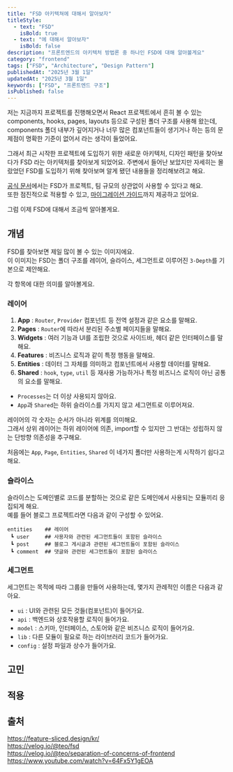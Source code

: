 ```yaml
---
title: "FSD 아키텍쳐에 대해서 알아보자"
titleStyle:
  - text: "FSD"
    isBold: true
  - text: "에 대해서 알아보자"
    isBold: false
description: "프론트엔드의 아키텍처 방법론 중 하나인 FSD에 대해 알아볼게요"
category: "frontend"
tags: ["FSD", "Architecture", "Design Pattern"]
publishedAt: "2025년 3월 1일"
updatedAt: "2025년 3월 1일"
keywords: ["FSD", "프론트엔드 구조"]
isPublished: false
---
```


저는 지금까지 프로젝트를 진행해오면서 React 프로젝트에서 흔히 볼 수 있는 components, hooks, pages, layouts 등으로 구성된 폴더 구조를 사용해 왔는데,
components 폴더 내부가 깊어지거나 너무 많은 컴포넌트들이 생기거나 하는 등의 문제점이 명확한 기준이 없어서 라는 생각이 들었어요.

그래서 최근 시작한 프로젝트에 도입하기 위한 새로운 아키텍처, 디자인 패턴을 찾아보다가 FSD 라는 아키텍처를 찾아보게 되었어요. 주변에서 들어난 보았지만 자세히는 몰랐었던 FSD를 도입하기 위해 찾아보며 알게 됐던 내용들을 정리해보려고 해요.

[공식 문서](https://feature-sliced.design/kr/)에서는 FSD가 프로젝트, 팀 규모의 상관없이 사용할 수 있다고 해요.  
또한 점진적으로 적용할 수 있고, [마이그레이션 가이드](https://feature-sliced.design/kr/docs/guides/migration/from-custom)까지 제공하고 있어요.

그럼 이제 FSD에 대해서 조금씩 알아볼게요.

## 개념

<MDXImage
  src="/posts/fsd/fsd_schema.jpg"
  alt="FSD의 계층 구조"
  caption="FSD의 계층 구조"
/>

FSD를 찾아보면 제일 많이 볼 수 있는 이미지에요.  
이 이미지는 FSD는 폴더 구조를 레이어, 슬라이스, 세그먼트로 이루어진 `3-Depth`를 기본으로 제안해요.

각 항목에 대한 의미를 알아볼게요.

### 레이어

1. **App** : `Router`, `Provider` 컴포넌트 등 전역 설정과 같은 요소를 말해요.
2. **Pages** : `Router`에 따라서 분리된 주소별 페이지들을 말해요.
3. **Widgets** : 여러 기능과 UI를 조립한 것으로 사이드바, 헤더 같은 인터페이스를 말해요.
4. **Features** : 비즈니스 로직과 같이 특정 행동을 말해요.
5. **Entities** : 데이터 그 자체를 의미하고 컴포넌트에서 사용할 데이터를 말해요.
6. **Shared** : `hook`, `type`, `util` 등 재사용 가능하거나 특정 비즈니스 로직이 아닌 공통의 요소를 말해요.

- `Processes`는 더 이상 사용되지 않아요.
- `App`과 `Shared`는 하위 슬라이스를 가지지 않고 세그먼트로 이루어져요.

레이어의 각 숫자는 순서가 아니라 위계를 의미해요.  
그래서 상위 레이어는 하위 레이어에 의존, import할 수 있지만 그 반대는 성립하지 않는 단방향 의존성을 추구해요.

처음에는 `App`, `Page`, `Entities`, `Shared` 이 네가지 폴더만 사용하는게 시작하기 쉽다고 해요.

### 슬라이스

슬라이스는 도메인별로 코드를 분할하는 것으로 같은 도메인에서 사용되는 모듈끼리 응집되게 해요.  
예를 들어 블로그 프로젝트라면 다음과 같이 구성할 수 있어요.

```plain
entities    ## 레이어
 ┗ user     ## 사용자와 관련된 세그먼트들이 포함된 슬라이스
 ┗ post     ## 블로그 게시글과 관련된 세그먼트들이 포함된 슬라이스
 ┗ comment  ## 댓글와 관련된 세그먼트들이 포함된 슬라이스
```

### 세그먼트

세그먼트는 목적에 따라 그룹을 만들어 사용하는데, 몇가지 관례적인 이름은 다음과 같아요.

- `ui` : UI와 관련된 모든 것들(컴포넌트)이 들어가요.
- `api` : 백엔드와 상호작용할 로직이 들어가요.
- `model` : 스키마, 인터페이스, 스토어와 같은 비즈니스 로직이 들어가요.
- `lib` : 다른 모듈이 필요로 하는 라이브러리 코드가 들어가요.
- `config` : 설정 파일과 상수가 들어가요.

## 고민

## 적용

## 출처

https://feature-sliced.design/kr/  
https://velog.io/@teo/fsd  
https://velog.io/@teo/separation-of-concerns-of-frontend  
https://www.youtube.com/watch?v=64Fx5Y1gEOA
